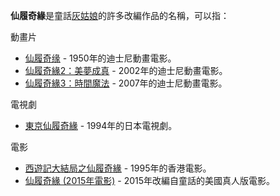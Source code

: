 '''仙履奇緣'''是童話[[灰姑娘|灰姑娘]]的許多改編作品的名稱，可以指：
;動畫片
* [[仙履奇缘|仙履奇缘]] - 1950年的迪士尼動畫電影。
* [[仙履奇緣2：美夢成真|仙履奇緣2：美夢成真]] - 2002年的迪士尼動畫電影。
* [[仙履奇緣3：時間魔法|仙履奇緣3：時間魔法]] - 2007年的迪士尼動畫電影。
;電視劇
* [[東京仙履奇緣|東京仙履奇緣]] - 1994年的日本電視劇。
;電影
* [[西遊記大結局之仙履奇緣|西遊記大結局之仙履奇緣]] - 1995年的香港電影。
* [[仙履奇緣_(2015年電影)|仙履奇緣 (2015年電影)]] - 2015年改編自童話的美國真人版電影。

{{disambig|X|Cat=四字作品消歧义}}